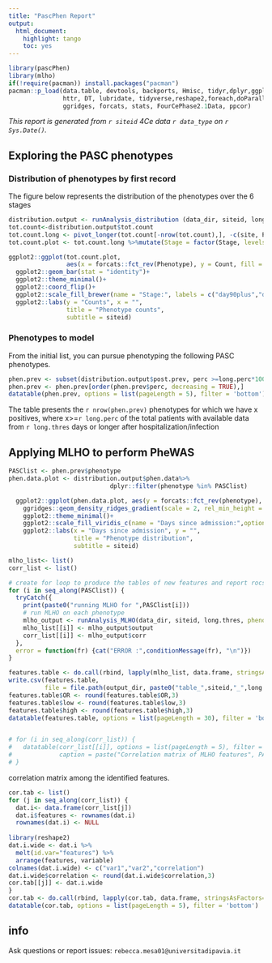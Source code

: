 ```yaml
---
title: "PascPhen Report"
output: 
  html_document: 
    highlight: tango
    toc: yes
---
```



```r
library(pascPhen)
library(mlho)
if(!require(pacman)) install.packages("pacman")
pacman::p_load(data.table, devtools, backports, Hmisc, tidyr,dplyr,ggplot2,plyr,scales,readr,Rmisc,
               httr, DT, lubridate, tidyverse,reshape2,foreach,doParallel,caret,gbm,lubridate,praznik,
               ggridges, forcats, stats, FourCePhase2.1Data, ppcor)
```
*This report is generated from  `r siteid` 4Ce data `r data_type` on `r Sys.Date()`.* 

## Exploring the PASC phenotypes

### Distribution of phenotypes by first record
The figure below represents the distribution of the phenotypes over the 6 stages

```r
distribution.output <- runAnalysis_distribution (data_dir, siteid, long.thres, data_type)
tot.count<-distribution.output$tot.count
tot.count.long <- pivot_longer(tot.count[-nrow(tot.count),], -c(site, Phenotype), values_to = "Count", names_to = "Stage")
tot.count.plot <- tot.count.long %>%mutate(Stage = factor(Stage, levels = c("day90plus","day60to89","day30to59","day0to29","dayN14toN1", "before_adm")))

ggplot2::ggplot(tot.count.plot,
                aes(x = forcats::fct_rev(Phenotype), y = Count, fill = Stage))+
  ggplot2::geom_bar(stat = "identity")+
  ggplot2::theme_minimal()+
  ggplot2::coord_flip()+
  ggplot2::scale_fill_brewer(name = "Stage:", labels = c("day90plus","day60to89","day30to59", "day0to29", "dayN14toN1", "before_adm"))+
  ggplot2::labs(y = "Counts", x = "",
                title = "Phenotype counts",
                subtitle = siteid)

```


### Phenotypes to model
From the initial list, you can pursue phenotyping the following PASC phenotypes.

```r
phen.prev <- subset(distribution.output$post.prev, perc >=long.perc*100)
phen.prev <- phen.prev[order(phen.prev$perc, decreasing = TRUE),]
datatable(phen.prev, options = list(pageLength = 5), filter = 'bottom')

```
The table presents the `r nrow(phen.prev)` phenotypes for which we have x positives, where x>=`r long.perc` of the total patients with available data from `r long.thres` days or longer after hospitalization/infection

## Applying MLHO to perform PheWAS 
```r
PASClist <- phen.prev$phenotype
phen.data.plot <- distribution.output$phen.data%>%
                            dplyr::filter(phenotype %in% PASClist)

  ggplot2::ggplot(phen.data.plot, aes(y = forcats::fct_rev(phenotype), x = as.numeric(days_since_admission), fill = stat(x)))+
    ggridges::geom_density_ridges_gradient(scale = 2, rel_min_height = 0.01, alpha = 0.8) +
    ggplot2::theme_minimal()+
    ggplot2::scale_fill_viridis_c(name = "Days since admission:",option = "G")+
    ggplot2::labs(x = "Days since admission", y = "",
                  title = "Phenotype distribution",
                  subtitle = siteid)

mlho_list<- list()
corr_list <- list()

# create for loop to produce the tables of new features and report rocs
for (i in seq_along(PASClist)) {
  tryCatch({
    print(paste0("running MLHO for ",PASClist[i]))
    # run MLHO on each phenotype
    mlho_output <- runAnalysis_MLHO(data_dir, siteid, long.thres, phenotype = PASClist[i],  MSMR.sparsity, data_type)
    mlho_list[[i]] <- mlho_output$output
    corr_list[[i]] <- mlho_output$corr
  },
  error = function(fr) {cat("ERROR :",conditionMessage(fr), "\n")})
}

features.table <- do.call(rbind, lapply(mlho_list, data.frame, stringsAsFactors=FALSE))
write.csv(features.table, 
          file = file.path(output_dir, paste0("table_",siteid,"_",long.thres,"_",substr(long.perc,3,nchar(long.perc)),"_",gsub("\\.", "",data_type),"_", Sys.Date(),".csv")), row.names = FALSE)
features.table$OR <- round(features.table$OR,3)
features.table$low <- round(features.table$low,3)
features.table$high <- round(features.table$high,3)
datatable(features.table, options = list(pageLength = 30), filter = 'bottom')


# for (i in seq_along(corr_list)) {
#   datatable(corr_list[[i]], options = list(pageLength = 5), filter = 'bottom',
#             caption = paste("Correlation matrix of MLHO features", PASClist[i], sep = "-"))
# }
```

correlation matrix among the identified features.
```r
cor.tab <- list()
for (j in seq_along(corr_list)) {
  dat.i<- data.frame(corr_list[j])
  dat.i$features <- rownames(dat.i)
  rownames(dat.i) <- NULL
  
library(reshape2)
dat.i.wide <- dat.i %>%
  melt(id.var="features") %>%
  arrange(features, variable)
colnames(dat.i.wide) <- c("var1","var2","correlation")
dat.i.wide$correlation <- round(dat.i.wide$correlation,3)
cor.tab[[j]] <- dat.i.wide
}
cor.tab <- do.call(rbind, lapply(cor.tab, data.frame, stringsAsFactors=FALSE))
datatable(cor.tab, options = list(pageLength = 5), filter = 'bottom')

```

## info
Ask questions or report issues: `rebecca.mesa01@universitadipavia.it`

